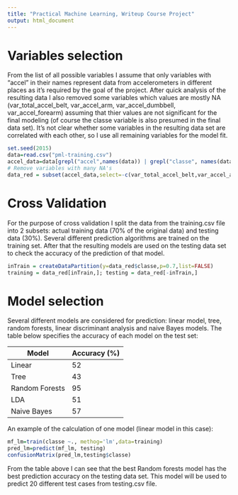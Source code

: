 ```yaml
---
title: "Practical Machine Learning, Writeup Course Project"
output: html_document
---
```


# Variables selection

From the list of all possible variables I assume that only variables with "accel" in their names represent data from accelerometers in different places as it's required by the goal of the project. After quick analysis of the resulting data I also removed some variables which values are mostly NA (var_total_accel_belt, var_accel_arm, var_accel_dumbbell, var_accel_forearm) assuming that thier values are not significant for the final modeling (of course the classe variable is also presumed in the final data set). It's not clear whether some variables in the resulting data set are correlated with each other, so I use all remaining variables for the model fit.

```r
set.seed(2015)
data=read.csv("pml-training.csv")
accel_data=data[grepl("accel",names(data)) | grepl("classe", names(data))]
# Remove variables with many NA's
data_red = subset(accel_data,select=-c(var_total_accel_belt,var_accel_arm,var_accel_dumbbell,var_accel_forearm))
```

# Cross Validation
For the purpose of cross validation I split the data from the training.csv file into 2 subsets: actual training data (70% of the original data) and testing data (30%). Several different prediction algorithms are trained on the training set. After that the resulting models are used on the testing data set to check the accuracy of the prediction of that model. 

```r
inTrain = createDataPartition(y=data_red$classe,p=0.7,list=FALSE)
training = data_red[inTrain,]; testing = data_red[-inTrain,]
```

# Model selection

Several different models are considered for prediction: linear model, tree, random forests, linear discriminant analysis and naive Bayes models. The table below specifies the accuracy of each model on the test set:

Model          |Accuracy (%)
---------------|------------
Linear         |52
Tree           |43
Random Forests |95
LDA            |51
Naive Bayes    |57

An example of the calculation of one model (linear model in this case):
```r
mf_lm=train(classe ~., methog='lm',data=training)
pred_lm=predict(mf_lm, testing)
confusionMatrix(pred_lm,testing$classe)
```

From the table above I can see that the best Random forests model has the best prediction accuracy on the testing data set. This model will be used to predict 20 different test cases from testing.csv file.
